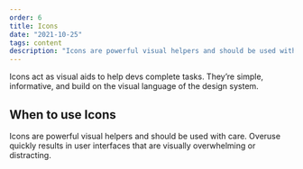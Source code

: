 ```yaml
---
order: 6
title: Icons
date: "2021-10-25"
tags: content
description: "Icons are powerful visual helpers and should be used with care."
---
```


Icons act as visual aids to help devs complete tasks.
They’re simple, informative, and build on the visual language of the design system.

## When to use Icons

Icons are powerful visual helpers and should be used with care.
Overuse quickly results in user interfaces that are visually overwhelming or distracting.
